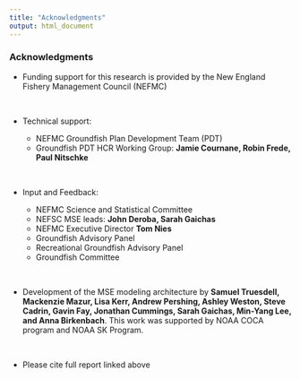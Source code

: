 ```yaml
---
title: "Acknowledgments"
output: html_document
---
```

### Acknowledgments

* Funding support for this research is provided by the New England Fishery Management Council (NEFMC)

<br>

* Technical support:
  + NEFMC Groundfish Plan Development Team (PDT)
  + Groundfish PDT HCR Working Group: **Jamie Cournane, Robin Frede, Paul Nitschke**
  
  <br>
  
* Input and Feedback:
  + NEFMC Science and Statistical Committee
  + NEFSC MSE leads: **John Deroba, Sarah Gaichas**
  + NEFMC Executive Director **Tom Nies**
  + Groundfish Advisory Panel
  + Recreational Groundfish Advisory Panel
  + Groundfish Committee
  
<br>

* Development of the MSE modeling architecture by **Samuel Truesdell, Mackenzie Mazur, Lisa Kerr, Andrew Pershing, Ashley Weston, Steve Cadrin, Gavin Fay, Jonathan Cummings, Sarah Gaichas, Min-Yang Lee, and Anna Birkenbach**. This work was supported by NOAA COCA program and NOAA SK Program.

<br>

* Please cite full report linked above
